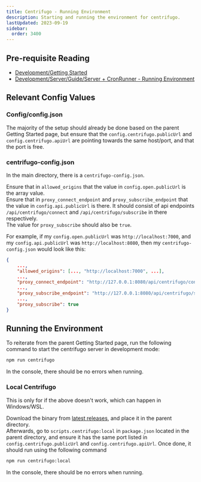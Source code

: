 ```yaml
---
title: Centrifugo - Running Environment
description: Starting and running the environment for centrifugo.
lastUpdated: 2023-09-19
sidebar:
  order: 3400
---
```


## Pre-requisite Reading

* [Development/Getting Started](../../..)
* [Development/Server/Guide/Server + CronRunner - Running Environment](/server-running-environment)

## Relevant Config Values

### Config/config.json

The majority of the setup should already be done based on the parent Getting Started page, but ensure that the `config.centrifugo.publicUrl` and `config.centrifugo.apiUrl` are pointing towards the same host/port, and that the port is free.

### centrifugo-config.json

In the main directory, there is a `centrifugo-config.json`.

Ensure that in `allowed_origins` that the value in `config.open.publicUrl` is the array value.\
Ensure that in `proxy_connect_endpoint` and `proxy_subscribe_endpoint` that the value in `config.api.publicUrl` is there. It should consist of api endpoints `/api/centrifugo/connect` and `/api/centrifugo/subscribe` in there respectively.\
The value for `proxy_subscribe` should also be `true`.

For example, if my `config.open.publicUrl` was `http://localhost:7000`, and my `config.api.publicUrl` was `http://localhost:8080`, then my `centrifugo-config.json` would look like this:

```json
{
    ...,
    "allowed_origins": [..., "http://localhost:7000", ...],
    ...,
    "proxy_connect_endpoint": "http://127.0.0.1:8080/api/centrifugo/connect",
    ...,
    "proxy_subscribe_endpoint": "http://127.0.0.1:8080/api/centrifugo/subscribe",
    ...,
    "proxy_subscribe": true
}
```

## Running the Environment

To reiterate from the parent Getting Started page, run the following command to start the centrifugo server in development mode:

```bash
npm run centrifugo
```

In the console, there should be no errors when running.

### Local Centrifugo

This is only for if the above doesn't work, which can happen in Windows/WSL.

Download the binary from [latest releases](https://github.com/centrifugal/centrifugo/releases), and place it in the parent directory.\
Afterwards, go to `scripts.centrifugo:local` in `package.json` located in the parent directory, and ensure it has the same port listed in `config.centrifugo.publicUrl` and `config.centrifugo.apiUrl`.
Once done, it should run using the following command

```bash
npm run centrifugo:local
```

In the console, there should be no errors when running.
